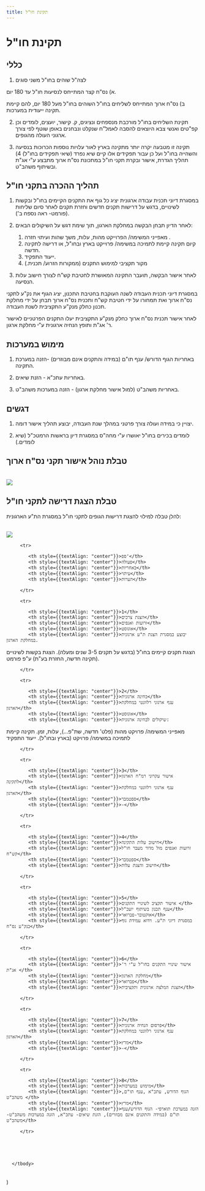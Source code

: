```yaml
---
title: תקינת חו"ל
---
```



# תקינת חו"ל

## כללי

1)  לצה"ל שוהים בחו"ל משני סוגים 

   א) נס"ח  קצר  המתייחס לנסיעות חו"ל עד 180 יום. 

   ב) נס"ח ארוך  המתייחס לשליחים בחו"ל השוהים בחו"ל מעל 180 יום, להם קיימת תקינה ייעודית במערכות. 

2) תקינת השליחים בחו"ל מורכבת מנספחים ונציגים, ק. קישור, יועצים, לומדים וכן קפ"טים ואנשי צבא היוצאים להסבה לאמל"ח שנקלט ונבחנים באופן שוטף לפי צורך ארגוני העולה מהגופים. 

3) תקינה זו מטבעה יקרה יותר מתקינה בארץ לאור עלויות נוספות הכרוכות בנסיעה והשהייה בחו"ל ועל כן עבור תפקידים אלו קיים שיא נפרד (שיאי תפקידים בחו"ל) 4) תהליך הגדרת, אישור ובקרת תקני חו"ל במתכונת נס"ח ארוך מתבצע ע"י אג"ת ובשיתוף משהב"ט. 

## תהליך ההכרה בתקני חו"ל

1)  במסגרת דיוני תכנית עבודה ארגונית יציג כל גוף את התקנים הקיימים בחו"ל ובקשות לשינויים, בדגש על דרישות תקנים חדשים וחזרת תקנים לאחר סיום שליחות (פורמט- ראה נספח ב'). 

2) לאחר הדיון תבחן הבקשה במחלקת הארגון, תוך שימת דגש על השיקולים הבאים: 

   1.	מאפייני המשימה/ הפרוייקט  מהות, עלות, משך שהות ועיתוי חזרה . 
   2.	קיום תקינה קיימת לתמיכה במשימה/ פרוייקט בארץ ובחו"ל, או דרישה לתקינה חדשה. 
   3.	ייעוד התפקיד. 
   4.	מקור תקציבי למימוש התקנים (ממקורות הזרוע/ תכנית.) 

3)  לאחר אישור הבקשה, תועבר התקינה המאושרת לחטיבת קש"ח לצורך חישוב עלות הנסיעה. 

במסגרת דיוני תכנית העבודה לשנה העוקבת בחטיבת התכנון, יציג הגוף את נק"ע לתקני נס"ח ארוך ואת תמחורו על ידי חטיבת קש"ח ותכנית נס"ח ארוך תבחן על ידי מחלקת תכנון כחלק מנק"ע התקציבית לשנת העבודה. 

לאחר אישור תכנית נס"ח ארוך כחלק מנק"ע התקציבית יעלו התקנים הפרטניים לאישור ר' אג"ת ותופץ הנחיה ארגונית ע"י מחלקת ארגון. 

## מימוש במערכות

1)  באחריות הגוף הדורש/ ענף תו"ם (במידה והתקנים אינם מבוזרים) -הזנה במערכת התקינה. 

2)	  באחריות עתכ"א - הזנת שיאים. 
                                                 
3)	  באחריות משהב"ט (למול אישור מחלקת ארגון) - הזנה במערכות משהב"ט. 

## דגשים

1) יצויין כי במידה ועולה צורך פרטני במהלך שנת העבודה, יבוצע תהליך אישור דומה. 

2) לומדים בכירים בחו"ל יאושרו ע"י מחה"ס במסגרת דיון בראשות הרמטכ"ל (שיא לומדים.) 


## טבלת נוהל אישור תקני נס"ח ארוך

<TekenTable />

<br />

<img src={arrows.src} />


## טבלת הצגת דרישה לתקני חו"ל

להלן טבלה למילוי להצגת דרישות הגופים לתקני חו"ל במסגרת הת"ע הארגונית:

<br />

<img src={abroadtekens.src} />






   <table>
      <tbody>

         <tr>

            <th style={{textAlign: "center"}}>ספ'</th>
            <th style={{textAlign: "center"}}>פעולה</th>
            <th style={{textAlign: "center"}}>באחריות</th>
            <th style={{textAlign: "center"}}>עיתוי</th>
            <th style={{textAlign: "center"}}>הערות</th>

         </tr>
 
         <tr>

            <th style={{textAlign: "center"}}>1</th>
            <th style={{textAlign: "center"}}>הצגת צרכים</th>
            <th style={{textAlign: "center"}}>זרועות ואגפים</th>
            <th style={{textAlign: "center"}}>אוגוסט</th>
            <th style={{textAlign: "center"}}>יבוצע במסגרת הצגת ת"ע ארגונית במחלקת הארגון.
הצגת תקנים קיימים בחו"ל (בדגש על תקנים 3-5
שנים ומעלה).
הצגת בקשות לשינויים (תקינה חדשה, החזרת בע"ת)
ע"פ פורמט.</th>

         </tr>
 
         <tr>

            <th style={{textAlign: "center"}}>2</th>
            <th style={{textAlign: "center"}}>בחינה ארגונית</th>
            <th style={{textAlign: "center"}}>ענף ארגוני רלוונטי במחלקת הארגון</th>
            <th style={{textAlign: "center"}}>אוגוסט</th>
            <th style={{textAlign: "center"}}>שיקולים לבחינה ארגונית:
מאפייני המשימה/ פרויקט מהות (פלט' חדשה,
שת"פ...), עלות, זמן.
תקינה קיימת לתמיכה במשימה/ פרויקט (בארץ
ובחו"ל).
ייעוד התפקיד</th>

         </tr>
 
         <tr>

            <th style={{textAlign: "center"}}>3</th>
            <th style={{textAlign: "center"}}>אישור עקרוני רמ"ח הארגון לתקינה</th>
            <th style={{textAlign: "center"}}>ענף ארגוני רלוונטי במחלקת הארגון</th>
            <th style={{textAlign: "center"}}>ספטמבר</th>
            <th style={{textAlign: "center"}}>-</th>

         </tr>
 
         <tr>

            <th style={{textAlign: "center"}}>4</th>
            <th style={{textAlign: "center"}}>חישוב עלות התקינה</th>
            <th style={{textAlign: "center"}}>זרועות ואגפים מול מדור מעבר חו"ל קש"ח</th>
            <th style={{textAlign: "center"}}>ספטמבר</th>
            <th style={{textAlign: "center"}}>חישוב והצגת עלות</th>

         </tr>
 
         <tr>

            <th style={{textAlign: "center"}}>5</th>
            <th style={{textAlign: "center"}}>אישור תקציב לשינויי התקנים </th>
            <th style={{textAlign: "center"}}>ענף תכנון בשיתוף יועכ"ל</th>
            <th style={{textAlign: "center"}}>אוקטובר-פברואר</th>
            <th style={{textAlign: "center"}}>במסגרת דיוני ת"ע. וידוא עמידת גוף בנק"ע נס"ח</th>

         </tr>
 
         <tr>

            <th style={{textAlign: "center"}}>6</th>
            <th style={{textAlign: "center"}}>אישור שינויי התקנים בחו"ל ע"י ר' אג"ת </th>
            <th style={{textAlign: "center"}}>מחלקת הארגון</th>
            <th style={{textAlign: "center"}}>פברואר</th>
            <th style={{textAlign: "center"}}>הצגת המלצה ארגונית ותקציבית</th>

         </tr>
 
         <tr>

            <th style={{textAlign: "center"}}>7</th>
            <th style={{textAlign: "center"}}>פרסום הנחיה ארגונית</th>
            <th style={{textAlign: "center"}}>ענף ארגוני רלוונטי במחלקת הארגון</th>
            <th style={{textAlign: "center"}}>מרץ</th>
            <th style={{textAlign: "center"}}>-</th>

         </tr>

         <tr>

            <th style={{textAlign: "center"}}>8</th>
            <th style={{textAlign: "center"}}>מימוש במערכות</th>
            <th style={{textAlign: "center"}}>הגוף הדורש, עתכ"א ,ענף תו"ם, משהב"ט </th>
            <th style={{textAlign: "center"}}>מרץ</th>
            <th style={{textAlign: "center"}}>הזנה במערכת תוארפי- הגוף הדורש/ענף תו"ם (במידה והתקנים אינם מבוזרים), הזנת שיאים- עתכ"א, הזנה במערכות משהב"ט- משהב"ט</th>

         </tr>
 

 
         

      </tbody>
   </table>
)

